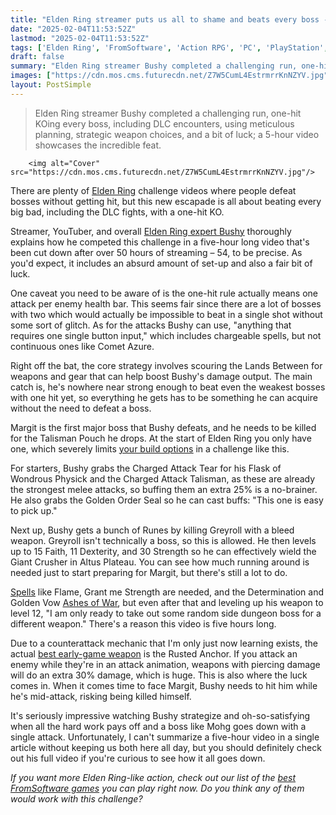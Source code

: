 ```yaml
---
title: "Elden Ring streamer puts us all to shame and beats every boss - including the DLC fights - in a single hit in 54 hours, which is less than your average playthrough"
date: "2025-02-04T11:53:52Z"
lastmod: "2025-02-04T11:53:52Z"
tags: ['Elden Ring', 'FromSoftware', 'Action RPG', 'PC', 'PlayStation', 'Xbox', 'Boss Fights', 'Challenge Run', 'Streaming']
draft: false
summary: "Elden Ring streamer Bushy completed a challenging run, one-hit KOing every boss, including DLC encounters, using meticulous planning, strategic weapon choices, and a bit of luck; a 5-hour video showcases the incredible feat."
images: ["https://cdn.mos.cms.futurecdn.net/Z7W5CumL4EstrmrrKnNZYV.jpg"]
layout: PostSimple
---
```

> Elden Ring streamer Bushy completed a challenging run, one-hit KOing every boss, including DLC encounters, using meticulous planning, strategic weapon choices, and a bit of luck; a 5-hour video showcases the incredible feat.


        <img alt="Cover" src="https://cdn.mos.cms.futurecdn.net/Z7W5CumL4EstrmrrKnNZYV.jpg"/>
        
There are plenty of [<u>Elden Ring</u>](https://www.gamesradar.com/elden-ring-guide/) challenge videos where people defeat bosses without getting hit, but this new escapade is all about beating every big bad, including the DLC fights, with a one-hit KO.

Streamer, YouTuber, and overall [Elden Ring expert Bushy](https://www.gamesradar.com/after-beating-elden-ring-100-times-this-tarnished-is-still-finding-ridiculous-ways-to-play/) thoroughly explains how he competed this challenge in a five-hour long video that's been cut down after over 50 hours of streaming – 54, to be precise. As you'd expect, it includes an absurd amount of set-up and also a fair bit of luck.

One caveat you need to be aware of is the one-hit rule actually means one attack per enemy health bar. This seems fair since there are a lot of bosses with two which would actually be impossible to beat in a single shot without some sort of glitch. As for the attacks Bushy can use, "anything that requires one single button input," which includes chargeable spells, but not continuous ones like Comet Azure.

Right off the bat, the core strategy involves scouring the Lands Between for weapons and gear that can help boost Bushy's damage output. The main catch is, he's nowhere near strong enough to beat even the weakest bosses with one hit yet, so everything he gets has to be something he can acquire without the need to defeat a boss.

Margit is the first major boss that Bushy defeats, and he needs to be killed for the Talisman Pouch he drops. At the start of Elden Ring you only have one, which severely limits [<u>your build options</u>](https://www.gamesradar.com/best-elden-ring-builds/) in a challenge like this.

For starters, Bushy grabs the Charged Attack Tear for his Flask of Wondrous Physick and the Charged Attack Talisman, as these are already the strongest melee attacks, so buffing them an extra 25% is a no-brainer. He also grabs the Golden Order Seal so he can cast buffs: "This one is easy to pick up."

Next up, Bushy gets a bunch of Runes by killing Greyroll with a bleed weapon. Greyroll isn't technically a boss, so this is allowed. He then levels up to 15 Faith, 11 Dexterity, and 30 Strength so he can effectively wield the Giant Crusher in Altus Plateau. You can see how much running around is needed just to start preparing for Margit, but there's still a lot to do.

[<u>Spells</u>](https://www.gamesradar.com/elden-ring-best-spells/) like Flame, Grant me Strength are needed, and the Determination and Golden Vow [<u>Ashes of War</u>](https://www.gamesradar.com/elden-ring-ashes-of-war/), but even after that and leveling up his weapon to level 12, "I am only ready to take out some random side dungeon boss for a different weapon." There's a reason this video is five hours long.

Due to a counterattack mechanic that I'm only just now learning exists, the actual [best early-game weapon](https://www.gamesradar.com/elden-ring-weapons-best/) is the Rusted Anchor. If you attack an enemy while they're in an attack animation, weapons with piercing damage will do an extra 30% damage, which is huge. This is also where the luck comes in. When it comes time to face Margit, Bushy needs to hit him while he's mid-attack, risking being killed himself.

It's seriously impressive watching Bushy strategize and oh-so-satisfying when all the hard work pays off and a boss like Mohg goes down with a single attack. Unfortunately, I can't summarize a five-hour video in a single article without keeping us both here all day, but you should definitely check out his full video if you're curious to see how it all goes down.

*If you want more Elden Ring-like action, check out our list of the *[<em>best FromSoftware games</em>](https://www.gamesradar.com/best-fromsoftware-games/)* you can play right now. Do you think any of them would work with this challenge?*
        
